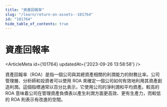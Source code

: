 ```yaml
---
title: "資產回報率"
slug: "/learn/return-on-assets--101764"
id: "101764"
hide_table_of_contents: true
---
```



# 資產回報率

<ArticleMeta id={101764} updatedAt={'2023-09-26 13:58:58'} />
<div className='border-solid border-b border-t-0 my-4 border-[var(--ifm-color-gray-300)]' />

資產回報率（ROA）是指一個公司與其總資產相關的利潤能力的財務比率。公司管理層、分析師和投資者可以使用 ROA 來確定一個公司如何有效地利用其資產創造利潤。這個指標通常以百分比表示，它使用公司的淨利潤和平均資產。較高的 ROA 意味着公司在管理資產負債表以產生利潤方面更高效、更有生產力，而較低的 ROA 則表示有改進的空間。
